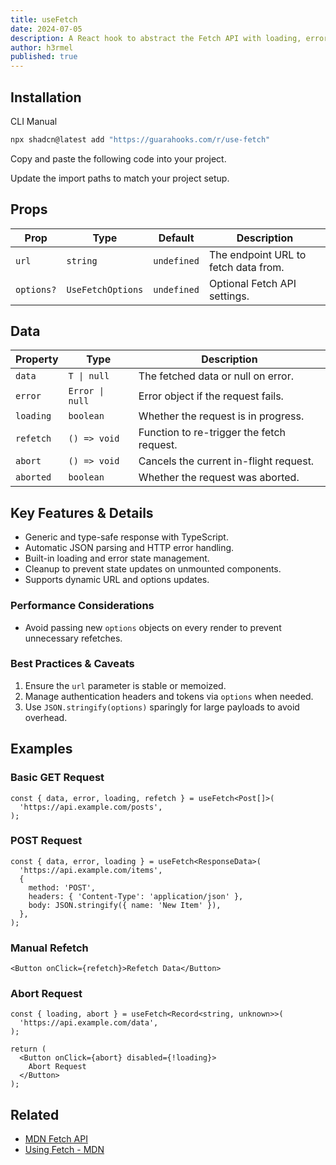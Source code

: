 ```yaml
---
title: useFetch
date: 2024-07-05
description: A React hook to abstract the Fetch API with loading, error, and data state management
author: h3rmel
published: true
---
```


<HookPreview name="use-fetch-demo" />

## Installation

<Tabs defaultValue="cli">

<TabsList>
  <TabsTrigger value="cli">CLI</TabsTrigger>
  <TabsTrigger value="manual">Manual</TabsTrigger>
</TabsList>
<TabsContent value="cli">

```bash
npx shadcn@latest add "https://guarahooks.com/r/use-fetch"
```

</TabsContent>
<TabsContent value="manual">

<Steps>

<Step>Copy and paste the following code into your project.</Step>

<HookSource name="use-fetch" />

<Step>Update the import paths to match your project setup.</Step>

</Steps>

</TabsContent>

</Tabs>

## Props

| Prop       | Type              | Default     | Description                          |
| ---------- | ----------------- | ----------- | ------------------------------------ |
| `url`      | `string`          | `undefined` | The endpoint URL to fetch data from. |
| `options?` | `UseFetchOptions` | `undefined` | Optional Fetch API settings.         |

## Data

| Property  | Type            | Description                               |
| --------- | --------------- | ----------------------------------------- |
| `data`    | `T \| null`     | The fetched data or null on error.        |
| `error`   | `Error \| null` | Error object if the request fails.        |
| `loading` | `boolean`       | Whether the request is in progress.       |
| `refetch` | `() => void`    | Function to re-trigger the fetch request. |
| `abort`   | `() => void`    | Cancels the current in-flight request.    |
| `aborted` | `boolean`       | Whether the request was aborted.          |

## Key Features & Details

- Generic and type-safe response with TypeScript.
- Automatic JSON parsing and HTTP error handling.
- Built-in loading and error state management.
- Cleanup to prevent state updates on unmounted components.
- Supports dynamic URL and options updates.

### Performance Considerations

- Avoid passing new `options` objects on every render to prevent unnecessary refetches.

### Best Practices & Caveats

1. Ensure the `url` parameter is stable or memoized.
2. Manage authentication headers and tokens via `options` when needed.
3. Use `JSON.stringify(options)` sparingly for large payloads to avoid overhead.

## Examples

### Basic GET Request

```tsx
const { data, error, loading, refetch } = useFetch<Post[]>(
  'https://api.example.com/posts',
);
```

### POST Request

```tsx
const { data, error, loading } = useFetch<ResponseData>(
  'https://api.example.com/items',
  {
    method: 'POST',
    headers: { 'Content-Type': 'application/json' },
    body: JSON.stringify({ name: 'New Item' }),
  },
);
```

### Manual Refetch

```tsx
<Button onClick={refetch}>Refetch Data</Button>
```

### Abort Request

```tsx
const { loading, abort } = useFetch<Record<string, unknown>>(
  'https://api.example.com/data',
);

return (
  <Button onClick={abort} disabled={!loading}>
    Abort Request
  </Button>
);
```

## Related

- [MDN Fetch API](https://developer.mozilla.org/en-US/docs/Web/API/Fetch_API)
- [Using Fetch - MDN](https://developer.mozilla.org/en-US/docs/Web/API/Fetch_API/Using_Fetch)
